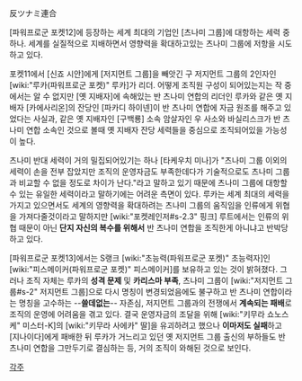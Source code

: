 反ツナミ連合

[파워프로군 포켓12]에 등장하는 세계 최대의 기업인 [츠나미 그룹]에 대항하는 세력 중 하나. 세계를 실질적으로 지배하면서 영향력을 확대하고있는 츠나미 그룹에 저항을 시도하고 있다.

포켓11에서 [신죠 시안]에게 [저지먼트 그룹]을 빼앗긴 구 저지먼트 그룹의 2인자인 [wiki:"루카(파워프로군 포켓)" 루카]가 리더. 어떻게 조직원 구성이 되어있는지는 작 중에서는 알 수 없지만 [옛 지배자]에 속해있는 반 츠나미 연합의 리더인 루카와 같은 옛 지배자 [카에사리온]의 잔당인 [파카디 하이넨]이 반 츠나미 연합에 자금 원조를 해주고 있었다는 사실과, 같은 옛 지배자인 [구백룡] 소속 암살자인 우 사소와 바실리스크가 반 츠나미 연합 소속인 것으로 볼때 옛 지배자 잔당 세력들을 중심으로 조직되어있을 가능성이 높다.

츠나미 반대 세력이 거의 밀집되어있기는 하나 [타케우치 미나]가 "츠나미 그룹 이외의 세력이 손을 전부 잡았지만 조직의 운영자금도 부족한데다가 기술적으로도 츠나미 그룹과 비교할 수 없을 정도로 차이가 난다."라고 말하고 있기 때문에 츠나미 그룹에 대항할 수 있는 유일한 세력이라고 말하기에는 어려운 측면이 있다. 루카는 세계 최대의 세력을 가지고 있으면서도 세계의 영향력을 확대하려는 츠나미 그룹의 움직임을 인류에게 위협을 가져다줄것이라고 말하지만 [wiki:"포켓레인저#s-2.3" 핑크] 루트에서는 인류의 위협 때문이 아닌 '''단지 자신의 복수를 위해서''' 반 츠나미 연합을 조직한게 아니냐고 반박당하고 있다.

[파워프로군 포켓13]에서는 S랭크 [wiki:"초능력(파워프로군 포켓)" 초능력자]인 [wiki:"피스메이커(파워프로군 포켓)" 피스메이커]를 보유하고 있는 것이 밝혀졌다. 그러나 조직 자체는 루카의 '''성격 문제''' 및 '''카리스마 부족''', 츠나미 그룹이 [wiki:"저지먼트 그룹#s-2" 저지먼트 그룹]으로 다시 명칭이 변경되었음에도 불구하고 반 츠나미 연합이라는 명칭을 고수하는 --'''쓸데없는'''-- 자존심, 저지먼트 그룹과의 전쟁에서 '''계속되는 패배'''로 조직의 운영에 어려움을 겪고 있다. 결국 운영자금의 조달을 위해 [wiki:"키무라 쇼노스케" 미스터-K]의 [wiki:"키무라 사에카" 딸]을 유괴하려고 했으나 '''이마저도 실패'''하고 [지나이다]에게 패배한 뒤 루카가 거느리고 있던 옛 저지먼트 그룹 출신의 부하들도 반 츠나미 연합을 그만두기로 결심하는 등, 거의 조직이 와해된 것으로 보인다.


[[각주]]
